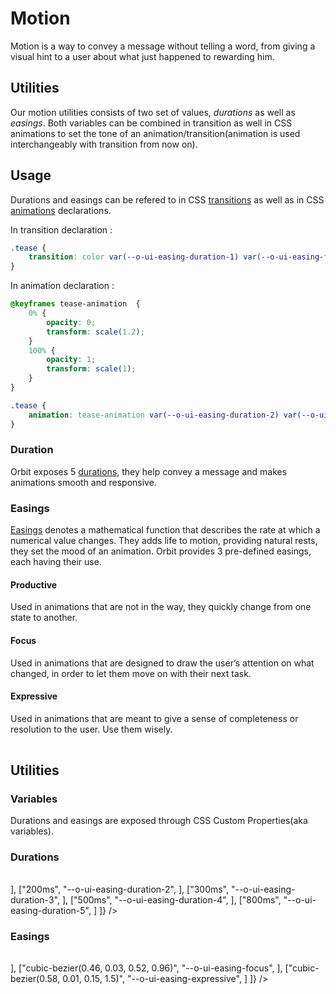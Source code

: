 
<Meta
    title="Materials/Motion"
    id="motion"
/>

# Motion

<Tagline>Motion is a way to convey a message without telling a word, from giving a visual hint to a user about what just happened to rewarding him.</Tagline>

## Utilities

Our motion utilities consists of two set of values, *durations* as well as *easings*. Both variables can be combined in transition as well in CSS animations to set the tone of an animation/transition(animation is used interchangeably with transition from now on).

## Usage

Durations and easings can be refered to in CSS [transitions](https://developer.mozilla.org/en-US/docs/Web/CSS/CSS_Transitions/Using_CSS_transitions) as well as in CSS [animations](https://developer.mozilla.org/en-US/docs/Web/CSS/CSS_Animations/Using_CSS_animations) declarations.

In transition declaration :

```css
.tease {
    transition: color var(--o-ui-easing-duration-1) var(--o-ui-easing-focus);
}
```

In animation declaration :

```css
@keyframes tease-animation  {
    0% {
        opacity: 0;
        transform: scale(1.2);
    }
    100% {
        opacity: 1;
        transform: scale(1);
    }
}

.tease {
    animation: tease-animation var(--o-ui-easing-duration-2) var(--o-ui-easing-productive);
}
```

### Duration

Orbit exposes 5 [durations](https://developer.mozilla.org/en-US/docs/Web/CSS/transition-duration), they help convey a message and makes animations smooth and responsive.

<Table
    columns={[
        { title: "Duration", headerStyle: { width: "200px" }, rowClassName: "code f7 o-90" },
        { title: "Value", headerStyle: { width: "200px" }, rowClassName: "code f7 o-90" }
    ]}
    rows={[
        ["t1", "100ms"],
        ["t2", "200ms"],
        ["t3", "300ms"],
        ["t4", "500ms"],
        ["t5", "800ms"]
    ]}
/>

### Easings

[Easings](https://developer.mozilla.org/en-US/docs/Web/CSS/easing-function) denotes a mathematical function that describes the rate at which a numerical value changes. They adds life to motion, providing natural rests, they set the mood of an animation. Orbit provides 3 pre-defined easings, each having their use.

#### Productive

Used in animations that are not in the way, they quickly change from one state to another.

#### Focus

Used in animations that are designed to draw the user’s attention on what changed, in order to let them move on with their next task.

#### Expressive

Used in animations that are meant to give a sense of completeness or resolution to the user. Use them wisely.

<Table
    columns={[
        { title: "Easing", headerStyle: { width: "200px" }, rowClassName: "code f7 o-90" },
        { title: "Value", headerStyle: { width: "400px" }, rowClassName: "code f7 o-90" }
    ]}
    rows={[
        ["productive", "cubic-bezier(0.22, 0.61, 0.36, 1)"],
        ["focus", "cubic-bezier(0.46, 0.03, 0.52, 0.96)"],
        ["expressive", "cubic-bezier(0.72, -0.66, 0.15, 1.5)"]
    ]}
/>

## Utilities

### Variables

Durations and easings are exposed through CSS Custom Properties(aka variables).

### Durations

<Table
    columns={[
        { title: "Value", headerStyle: { width: "150px" }, rowClassName: "code f7 o-90" },
        { title: "Variable", headerStyle: { width: "250px" }, rowClassName: "code f7 o-90" },
        { title: "Example", headerStyle: { width: "500px" } }
    ]}
    rows={[
        ["100ms", "--o-ui-easing-duration-1", <MotionSample duration="100"/>],
        ["200ms", "--o-ui-easing-duration-2", <MotionSample duration="200"/>],
        ["300ms", "--o-ui-easing-duration-3", <MotionSample duration="300"/>],
        ["500ms", "--o-ui-easing-duration-4", <MotionSample duration="500"/>],
        ["800ms", "--o-ui-easing-duration-5", <MotionSample duration="800"/>]
    ]}
/>

### Easings

<Table
    columns={[
        { title: "Value", headerStyle: { width: "350px" }, rowClassName: "code f7 o-90" },
        { title: "Variable", headerStyle: { width: "250px" }, rowClassName: "code f7 o-90" },
        { title: "Example", headerStyle: { width: "325px" } }
    ]}
    rows={[
        ["cubic-bezier(0.22, 0.61, 0.36, 1)", "--o-ui-easing-productive", <MotionSample duration="500" easing="(0.22, 0.61, 0.36, 1)"/>],
        ["cubic-bezier(0.46, 0.03, 0.52, 0.96)", "--o-ui-easing-focus", <MotionSample duration="500" easing="(0.46, 0.03, 0.52, 0.96)"/>],
        ["cubic-bezier(0.58, 0.01, 0.15, 1.5)", "--o-ui-easing-expressive", <MotionSample duration="800" easing="(0.58, 0.01, 0.15, 1.5)"/>]
    ]}
/>
